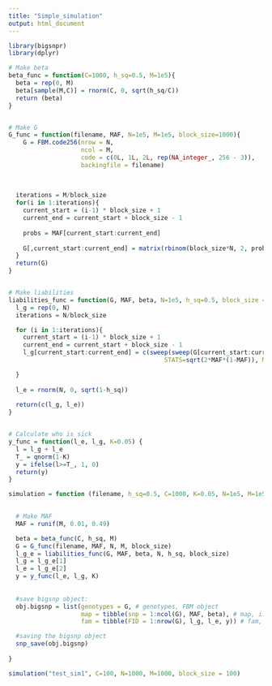 ```yaml
---
title: "Simple_simulation"
output: html_document
---
```


```r
library(bigsnpr)
library(dplyr)
```

```r
# Make beta
beta_func = function(C=1000, h_sq=0.5, M=1e5){
  beta = rep(0, M)
  beta[sample(M,C)] = rnorm(C, 0, sqrt(h_sq/C))
  return (beta)
}


# Make G
G_func = function(filename, MAF, N=1e5, M=1e5, block_size=1000){
    G = FBM.code256(nrow = N,
                    ncol = M,
                    code = c(0L, 1L, 2L, rep(NA_integer_, 256 - 3)),
                    backingfile = filename)
  
  
    
  iterations = M/block_size
  for(i in 1:iterations){
    current_start = (i-1) * block_size + 1
    current_end = current_start + block_size - 1
  
    probs = MAF[current_start:current_end]
  
    G[,current_start:current_end] = matrix(rbinom(block_size*N, 2, probs), ncol=block_size, nrow=N)
  }
  return(G)
} 


# Make liabilities
liabilities_func = function(G, MAF, beta, N=1e5, h_sq=0.5, block_size = 1000){
  l_g = rep(0, N)
  iterations = N/block_size

  for (i in 1:iterations){
    current_start = (i-1) * block_size + 1
    current_end = current_start + block_size - 1
    l_g[current_start:current_end] = c(sweep(sweep(G[current_start:current_end,], FUN = '-', STATS=2*MAF, MARGIN = 2), FUN='/',
                                           STATS=sqrt(2*MAF*(1-MAF)), MARGIN = 2)  %*% beta)

  }
  
  l_e = rnorm(N, 0, sqrt(1-h_sq))
  
  return(c(l_g, l_e))
} 


# Calculate who is sick
y_func = function(l_e, l_g, K=0.05) {
  l = l_g + l_e
  T_ = qnorm(1-K)
  y = ifelse(l>=T_, 1, 0)
  return(y)
}

```



```r
simulation = function (filename, h_sq=0.5, C=1000, K=0.05, N=1e5, M=1e5, block_size=1000) {

  
  # Make MAF
  MAF = runif(M, 0.01, 0.49)

  beta = beta_func(C, h_sq, M)
  G = G_func(filename, MAF, N, M, block_size)
  l_g_e = liabilities_func(G, MAF, beta, N, h_sq, block_size)
  l_g = l_g_e[1]
  l_e = l_g_e[2]
  y = y_func(l_e, l_g, K)
  
  
  #save bigsnp object:
  obj.bigsnp = list(genotypes = G, # genotypes, FBM object
                    map = tibble(snp = 1:ncol(G), MAF, beta), # map, i.e. SNP info
                    fam = tibble(FID = 1:nrow(G), l_g, l_e, y)) # fam, i.e. info on individuals

  #saving the bigsnp object
  snp_save(obj.bigsnp)
  
}

```


```r
simulation("test_sim1", C=100, N=1000, M=1000, block_size = 100)
```




